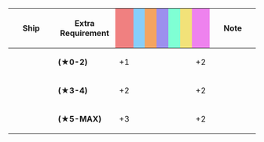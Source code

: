 {|class="wikitable" style="width:100%; text-align: center; vertical-align: middle;"
|-
! style="width: 20%;" | Ship
! style="width: 25%;" | Extra Requirement
! style="width: 5%; background-color: lightcoral;" | {{Firepower}}
! style="width: 5%; background-color: lightskyblue;" | {{Torpedo}}
! style="width: 5%; background-color: sandybrown;" | {{AA}}
! style="width: 5%; background-color: #9C8FEE;" | {{ASW}}
! style="width: 5%; background-color: #7fffd4;" | {{LOS}}
! style="width: 5%; background-color: #F2E279;" | {{Armor}}
! style="width: 5%; background-color: violet;" | {{Evasion}}
! style="width: 20%;" | Note
|-
! rowspan="3"|{{ShipLink|Sheffield|text=Town-class|link_class=Town}}
| style="text-align:left;" | '''(★0-2)'''
| +1 || || || || || || +2
| style="text-align:left;" | 
|-
| style="text-align:left;" | '''(★3-4)'''
| +2 || || || || || || +2
| style="text-align:left;" | 
|-
| style="text-align:left;" | '''(★5-MAX)'''
| +3 || || || || || || +2
| style="text-align:left;" | 
|}